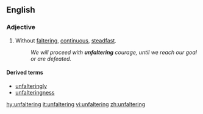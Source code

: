 ==English==

===Adjective===
{{en-adj}}

# Without [[faltering]], [[continuous]], [[steadfast]].
#:''We will proceed with '''unfaltering''' courage, until we reach our goal or are defeated.''

====Derived terms====
* [[unfalteringly]]
* [[unfalteringness]]

[[hy:unfaltering]]
[[it:unfaltering]]
[[vi:unfaltering]]
[[zh:unfaltering]]